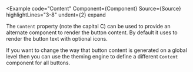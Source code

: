 
<Example
  code="Content"
  Component={Component}
  Source={Source}
  highlightLines="3-8"
  undent={2}
  expand
>
  The `Content` property (note the capital C) can be used to provide an
  alternate component to render the button content. By default it uses
  <WithIconsLink/> to render the button text with optional icons.

  If you want to change the way that button content is generated on a global
  level then you can use the theming engine to define a different `Content`
  component for all buttons.
</Example>

